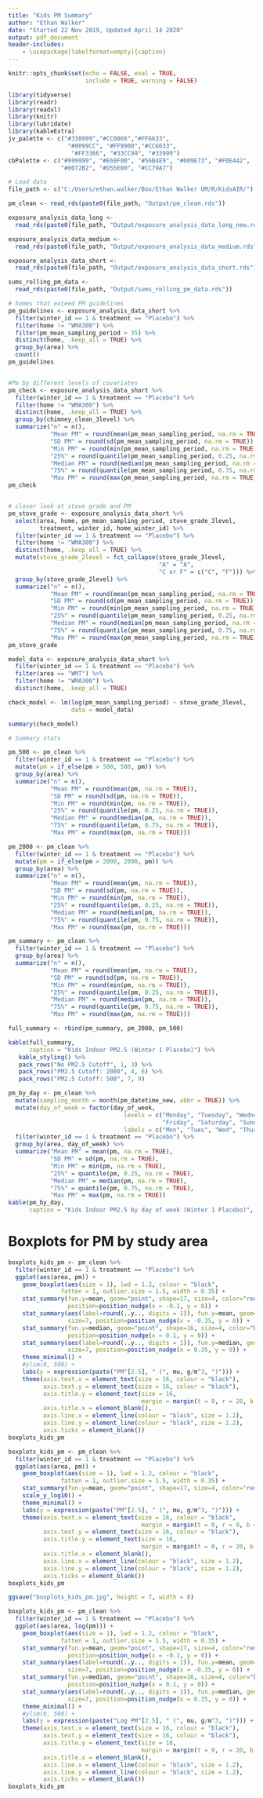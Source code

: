 ```yaml
---
title: "Kids PM Summary"
author: "Ethan Walker"
date: "Started 22 Nov 2019, Updated April 14 2020"
output: pdf_document
header-includes:
    - \usepackage[labelformat=empty]{caption}
---
```


```r
knitr::opts_chunk$set(echo = FALSE, eval = TRUE, 
                      include = TRUE, warning = FALSE)
```

```r
library(tidyverse)
library(readr)
library(readxl)
library(knitr)
library(lubridate)
library(kableExtra)
jv_palette <- c("#330099","#CC0066","#FF6633", 
                 "#0099CC", "#FF9900","#CC6633",
                  "#FF3366", "#33CC99", "#33999")
cbPalette <- c("#999999", "#E69F00", "#56B4E9", "#009E73", "#F0E442", 
               "#0072B2", "#D55E00", "#CC79A7")
```

```r
# Load data
file_path <- c("C:/Users/ethan.walker/Box/Ethan Walker UM/R/KidsAIR/")

pm_clean <- read_rds(paste0(file_path, "Output/pm_clean.rds"))

exposure_analysis_data_long <- 
  read_rds(paste0(file_path, "Output/exposure_analysis_data_long_new.rds")) 

exposure_analysis_data_medium <- 
  read_rds(paste0(file_path, "Output/exposure_analysis_data_medium.rds")) 

exposure_analysis_data_short <- 
  read_rds(paste0(file_path, "Output/exposure_analysis_data_short.rds"))

sums_rolling_pm_data <- 
  read_rds(paste0(file_path, "Output/sums_rolling_pm_data.rds"))
```


```r
# homes that exceed PM guidelines
pm_guidelines <- exposure_analysis_data_short %>% 
  filter(winter_id == 1 & treatment == "Placebo") %>% 
  filter(home != "WMA300") %>% 
  filter(pm_mean_sampling_period > 35) %>% 
  distinct(home, .keep_all = TRUE) %>% 
  group_by(area) %>% 
  count()
pm_guidelines


#Pm by different levels of covariates
pm_check <- exposure_analysis_data_short %>% 
  filter(winter_id == 1 & treatment == "Placebo") %>% 
  filter(home != "WMA300") %>% 
  distinct(home, .keep_all = TRUE) %>% 
  group_by(chimney_clean_3level) %>% 
  summarize("n" = n(),
            "Mean PM" = round(mean(pm_mean_sampling_period, na.rm = TRUE)), 
            "SD PM" = round(sd(pm_mean_sampling_period, na.rm = TRUE)),
            "Min PM" = round(min(pm_mean_sampling_period, na.rm = TRUE)), 
            "25%" = round(quantile(pm_mean_sampling_period, 0.25, na.rm = TRUE)),
            "Median PM" = round(median(pm_mean_sampling_period, na.rm = TRUE)),
            "75%" = round(quantile(pm_mean_sampling_period, 0.75, na.rm = TRUE)),
            "Max PM" = round(max(pm_mean_sampling_period, na.rm = TRUE)))
pm_check


# closer look at stove grade and PM
pm_stove_grade <- exposure_analysis_data_short %>%
  select(area, home, pm_mean_sampling_period, stove_grade_3level, 
         treatment, winter_id, home_winter_id) %>% 
  filter(winter_id == 1 & treatment == "Placebo") %>% 
  filter(home != "WMA300") %>% 
  distinct(home, .keep_all = TRUE) %>% 
  mutate(stove_grade_2level = fct_collapse(stove_grade_3level,
                                           "A" = "A",
                                           "C or F" = c("C", "F"))) %>% 
  group_by(stove_grade_2level) %>% 
  summarize("n" = n(),
            "Mean PM" = round(mean(pm_mean_sampling_period, na.rm = TRUE)), 
            "SD PM" = round(sd(pm_mean_sampling_period, na.rm = TRUE)),
            "Min PM" = round(min(pm_mean_sampling_period, na.rm = TRUE)), 
            "25%" = round(quantile(pm_mean_sampling_period, 0.25, na.rm = TRUE)),
            "Median PM" = round(median(pm_mean_sampling_period, na.rm = TRUE)),
            "75%" = round(quantile(pm_mean_sampling_period, 0.75, na.rm = TRUE)),
            "Max PM" = round(max(pm_mean_sampling_period, na.rm = TRUE)))
pm_stove_grade

model_data <- exposure_analysis_data_short %>% 
  filter(winter_id == 1 & treatment == "Placebo") %>% 
  filter(area == "WMT") %>% 
  filter(home != "WMA300") %>% 
  distinct(home, .keep_all = TRUE)

check_model <- lm(log(pm_mean_sampling_period) ~ stove_grade_3level,
                  data = model_data)

summary(check_model)
```

\pagebreak

```r
# Summary stats

pm_500 <- pm_clean %>% 
  filter(winter_id == 1 & treatment == "Placebo") %>% 
  mutate(pm = if_else(pm > 500, 500, pm)) %>% 
  group_by(area) %>% 
  summarize("n" = n(),
            "Mean PM" = round(mean(pm, na.rm = TRUE)), 
            "SD PM" = round(sd(pm, na.rm = TRUE)),
            "Min PM" = round(min(pm, na.rm = TRUE)), 
            "25%" = round(quantile(pm, 0.25, na.rm = TRUE)),
            "Median PM" = round(median(pm, na.rm = TRUE)),
            "75%" = round(quantile(pm, 0.75, na.rm = TRUE)),
            "Max PM" = round(max(pm, na.rm = TRUE))) 

pm_2000 <- pm_clean %>% 
  filter(winter_id == 1 & treatment == "Placebo") %>% 
  mutate(pm = if_else(pm > 2000, 2000, pm)) %>% 
  group_by(area) %>% 
  summarize("n" = n(),
            "Mean PM" = round(mean(pm, na.rm = TRUE)), 
            "SD PM" = round(sd(pm, na.rm = TRUE)),
            "Min PM" = round(min(pm, na.rm = TRUE)), 
            "25%" = round(quantile(pm, 0.25, na.rm = TRUE)),
            "Median PM" = round(median(pm, na.rm = TRUE)),
            "75%" = round(quantile(pm, 0.75, na.rm = TRUE)),
            "Max PM" = round(max(pm, na.rm = TRUE))) 

pm_summary <- pm_clean %>% 
  filter(winter_id == 1 & treatment == "Placebo") %>% 
  group_by(area) %>% 
  summarize("n" = n(),
            "Mean PM" = round(mean(pm, na.rm = TRUE)), 
            "SD PM" = round(sd(pm, na.rm = TRUE)),
            "Min PM" = round(min(pm, na.rm = TRUE)), 
            "25%" = round(quantile(pm, 0.25, na.rm = TRUE)),
            "Median PM" = round(median(pm, na.rm = TRUE)),
            "75%" = round(quantile(pm, 0.75, na.rm = TRUE)),
            "Max PM" = round(max(pm, na.rm = TRUE))) 

full_summary <- rbind(pm_summary, pm_2000, pm_500)

kable(full_summary, 
      caption = "Kids Indoor PM2.5 (Winter 1 Placebo)") %>% 
   kable_styling() %>% 
   pack_rows("No PM2.5 Cutoff", 1, 3) %>% 
   pack_rows("PM2.5 Cutoff: 2000", 4, 6) %>% 
   pack_rows("PM2.5 Cutoff: 500", 7, 9) 
```

\clearpage  

```r
pm_by_day <- pm_clean %>% 
  mutate(sampling_month = month(pm_datetime_new, abbr = TRUE)) %>% 
  mutate(day_of_week = factor(day_of_week,
                                 levels = c("Monday", "Tuesday", "Wednesday", "Thursday",
                                            "Friday", "Saturday", "Sunday"),
                                 labels = c("Mon", "Tues", "Wed", "Thur", "Fri", "Sat", "Sun"))) %>% 
  filter(winter_id == 1 & treatment == "Placebo") %>% 
  group_by(area, day_of_week) %>% 
  summarize("Mean PM" = mean(pm, na.rm = TRUE), 
            "SD PM" = sd(pm, na.rm = TRUE),
            "Min PM" = min(pm, na.rm = TRUE), 
            "25%" = quantile(pm, 0.25, na.rm = TRUE),
            "Median PM" = median(pm, na.rm = TRUE),
            "75%" = quantile(pm, 0.75, na.rm = TRUE),
            "Max PM" = max(pm, na.rm = TRUE))
kable(pm_by_day, 
      caption = "Kids Indoor PM2.5 by day of week (Winter 1 Placebo)", digits = 0)
```

\clearpage  

# Boxplots for PM by study area
```r
boxplots_kids_pm <- pm_clean %>% 
  filter(winter_id == 1 & treatment == "Placebo") %>% 
  ggplot(aes(area, pm)) +
    geom_boxplot(aes(size = 1), lwd = 1.2, colour = "black", 
               fatten = 1, outlier.size = 1.5, width = 0.35) +
    stat_summary(fun.y=mean, geom="point", shape=17, size=4, color="red",
                 position=position_nudge(x = -0.1, y = 0)) +
    stat_summary(aes(label=round(..y.., digits = 1)), fun.y=mean, geom="text", 
                 size=7, position=position_nudge(x = -0.35, y = 0)) +
    stat_summary(fun.y=median, geom="point", shape=16, size=4, color="blue",
                 position=position_nudge(x = 0.1, y = 0)) +
    stat_summary(aes(label=round(..y.., digits = 1)), fun.y=median, geom="text", 
                 size=7, position=position_nudge(x = 0.35, y = 0)) +
    theme_minimal() +
    #ylim(0, 500) +
    labs(y = expression(paste("PM"[2.5], " (", mu, g/m^3, ")"))) +
    theme(axis.text.x = element_text(size = 16, colour = "black"),
          axis.text.y = element_text(size = 16, colour = "black"),
          axis.title.y = element_text(size = 16,
                                      margin = margin(t = 0, r = 20, b = 0, l = 0)),
          axis.title.x = element_blank(),
          axis.line.x = element_line(colour = "black", size = 1.2), 
          axis.line.y = element_line(colour = "black", size = 1.2), 
          axis.ticks = element_blank())
boxplots_kids_pm
```

\pagebreak  

```r
boxplots_kids_pm <- pm_clean %>% 
  filter(winter_id == 1 & treatment == "Placebo") %>% 
  ggplot(aes(area, pm)) +
    geom_boxplot(aes(size = 1), lwd = 1.2, colour = "black", 
               fatten = 1, outlier.size = 1.5, width = 0.35) +
    stat_summary(fun.y=mean, geom="point", shape=17, size=4, color="red") +
    scale_y_log10() +
    theme_minimal() +
    labs(y = expression(paste("PM"[2.5], " (", mu, g/m^3, ")"))) +
    theme(axis.text.x = element_text(size = 16, colour = "black",
                                      margin = margin(t = 0, r = 0, b = 30, l = 0)),
          axis.text.y = element_text(size = 16, colour = "black"),
          axis.title.y = element_text(size = 16,
                                      margin = margin(t = 0, r = 20, b = 0, l = 0)),
          axis.title.x = element_blank(),
          axis.line.x = element_line(colour = "black", size = 1.2), 
          axis.line.y = element_line(colour = "black", size = 1.2), 
          axis.ticks = element_blank())
boxplots_kids_pm

ggsave("boxplots_kids_pm.jpg", height = 7, width = 8)
```

\pagebreak  

```r
boxplots_kids_pm <- pm_clean %>% 
  filter(winter_id == 1 & treatment == "Placebo") %>% 
  ggplot(aes(area, log(pm))) +
    geom_boxplot(aes(size = 1), lwd = 1.2, colour = "black", 
               fatten = 1, outlier.size = 1.5, width = 0.35) +
    stat_summary(fun.y=mean, geom="point", shape=17, size=4, color="red",
                 position=position_nudge(x = -0.1, y = 0)) +
    stat_summary(aes(label=round(..y.., digits = 1)), fun.y=mean, geom="text", 
                 size=7, position=position_nudge(x = -0.35, y = 0)) +
    stat_summary(fun.y=median, geom="point", shape=16, size=4, color="blue",
                 position=position_nudge(x = 0.1, y = 0)) +
    stat_summary(aes(label=round(..y.., digits = 1)), fun.y=median, geom="text", 
                 size=7, position=position_nudge(x = 0.35, y = 0)) +
    theme_minimal() +
    #ylim(0, 500) +
    labs(y = expression(paste("Log PM"[2.5], " (", mu, g/m^3, ")"))) +
    theme(axis.text.x = element_text(size = 16, colour = "black"),
          axis.text.y = element_text(size = 16, colour = "black"),
          axis.title.y = element_text(size = 16,
                                      margin = margin(t = 0, r = 20, b = 0, l = 0)),
          axis.title.x = element_blank(),
          axis.line.x = element_line(colour = "black", size = 1.2), 
          axis.line.y = element_line(colour = "black", size = 1.2), 
          axis.ticks = element_blank())
boxplots_kids_pm
```


